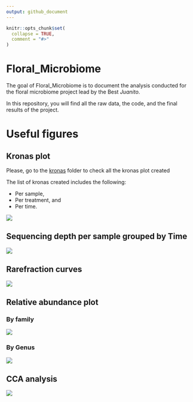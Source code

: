 ```yaml
---
output: github_document
---
```


<!-- README.md is generated from README.Rmd. Please edit that file -->

```r
knitr::opts_chunk$set(
  collapse = TRUE,
  comment = "#>"
)
```

# Floral_Microbiome

<!-- badges: start -->

<!-- badges: end -->

The goal of Floral_Microbiome is to document the analysis conducted for the floral microbiome project lead by the Best *Juanito*.

In this repository, you will find all the raw data, the code, and the final results of the project.

# Useful figures

## Kronas plot

Please, go to the [kronas](https://github.com/DanielQuiroz97/Floral_Microbiome/tree/main/Figures/Kronas) folder to check all the kronas plot created

The list of kronas created includes the following:

-   Per sample,
-   Per treatment, and
-   Per time.

[![](Figures/Kronas/KRONAS.png)](https://github.com/DanielQuiroz97/Floral_Microbiome/tree/main/Figures/Kronas)

## Sequencing depth per sample grouped by Time

![](Figures/jpeg/SequencingDepth.jpg)

## Rarefraction curves

![](Figures/jpeg/RarefractionCurves.jpg)

## Relative abundance plot

### By family

![](Figures/jpeg/RelativeAbundance.jpg)

### By Genus

![](Figures/jpeg/RelativeAbundance_genus.jpg)

## CCA analysis

![](Figures/jpeg/CCA.jpg)
